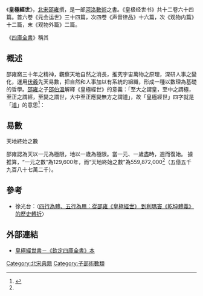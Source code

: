 {{Expand|time=2011-11-02}}
《'''皇極經世'''》，[[北宋|北宋]][[邵雍|邵雍]]撰，是一部[[河洛|河洛]][[數術|數術]]之書。《皇极经世书》共十二卷六十四篇。首六卷《元会运世》三十四篇，次四卷《声音律品》十六篇，次《观物内篇》十二篇，末《观物外篇》二篇。

《[[四庫全書|四庫全書]]》稱其{{Cquote|辭約而義廣，天下之能事畢矣。}}

== 概述 ==

邵雍窮三十年之精神，觀察天地自然之消長，推究宇宙萬物之原理，深研人事之變化，運用[[伏羲|伏羲]]先天易數，把自然和人事加以有系統的組織，形成一種以數理為基礎的哲學。[[邵雍|邵雍]]之子[[邵伯溫|邵伯溫]]解釋《皇極經世》的意義：「至大之謂皇，至中之謂極，至正之謂經，至變之謂世，大中至正應變無方之謂道」，故「皇極經世」四字就是「[[道|道]]」的意思<ref name="郭">{{Cite book|title=《邵子易數講義》|author=郭懿雲 編 |publisher=頂淵 |isbn= 978-986-7175-40-3 |date=2010年9月}}</ref>{{rp|11}}：
{{cquote|
《皇極經世》一書，凡十二卷：
*其一至二卷，總[[元会运世|元會運世]]之數，易所謂天地之數也。
*三至四卷，以會經運，列世數與歲甲子，下紀帝堯於五代歷年表，以見天下離合治亂之跡，以天時而驗人事者也。
*五至六卷，以運經世，列世數與歲甲子，下紀自堯帝至於五代，書傳所載興廢治亂得失邪正之跡，以人事而驗天時也。
*自七至十卷，則以陰陽剛柔之數，窮律呂聲音之數；以律呂聲音之數，窮動植飛走之數——易所謂萬物之數也。
*其十一至十二卷，則論「皇極經世」之所以為書，窮日、月、星、辰、飛、走、動、植之數，以盡天地萬物之理，述皇帝、王霸之事，以明大中至正之道，陰陽之消長，古今之治亂，較然可見矣。
}}

== 易數 ==
; 天地終始之數
{{See also|六十四卦}}
邵雍認為天以一元為極限，地以一歲為極限。當一元、一歲盡時，週而復始。
{{Cquote|“天地之數，窮於八八，故[[元會運世|元會運世]]、歲月日辰之數極於六十四也。
:陽數以三十起者，一月有三十日，一世有三十年也，
:陰數以十二起者，一日有十二辰，一歲有十二月也。
:天地之數，至於八八遂窮乎，曰窮則變，變則生，蓋生生而不窮者也。……”——西山蔡氏}}
{{Cquote|“《經世》天地終始之數，以十二、三十反覆乘之也。
:元之元一，
:元之會十二，是以十二乘一也；
:元之運三百六十，是以三十乘十二也；
:元之世四千三百二十，是以十二乘三百六十也；……以下倣此。”——元代[[黃瑞節|黃瑞節]]}}
{{Cquote|“……此《皇極經世》一元之數也，
:一元象一年，
:十二會，象十二月，
:三百六十運，象三百六十日，
:四千三百二十世，象四千三百二十時也。
:蓋一年有十二月，三百六十日，四千三百二十時故也。
:《經世》一元，十二會，三百六十運，四千三百二十世，
:一世三十年，是為十二萬九千六百年，是為《皇極經世》一元之數。一元在大化之間猶一年也。
:……使人引而申之，可至於終而復始也。其法皆十二、三十相乘，十二、三十，日月之數也。”——[[邵伯溫|邵伯溫]]}}
據推算，“一元之數”為129,600年，而“天地終始之數”為559,872,000<ref name="郭" />{{rp|73-75}}（五億五千九百八十七萬二千）。

== 參考 ==
{{wikisource}}
{{Reflist}}
*徐光台：〈[https://web.archive.org/web/20141020201414/http://www.eastasia.ntu.edu.tw/meet/pdf/%E5%BE%90%E5%85%89%E5%8F%B0.pdf 四行為體、五行為用：從邵雍《皇極經世》 到利瑪竇《乾坤體義》的歷史轉折]〉

== 外部連結 ==
*[http://ctext.org/library.pl?if=gb&res=570 皇極經世書－《欽定四庫全書》本] {{Wayback|url=http://ctext.org/library.pl?if=gb&res=570 |date=20160304114441 }}

[[Category:北宋典籍|Category:北宋典籍]]
[[Category:子部術數類|Category:子部術數類]]
